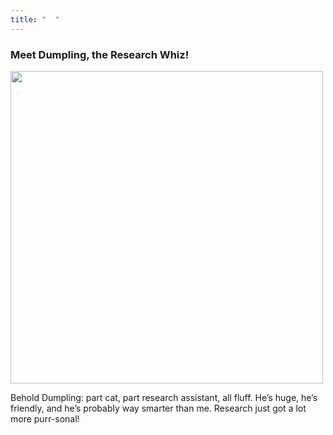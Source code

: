 ```yaml
---
title: "  "
---
```


### Meet Dumpling, the Research Whiz!

![](Image/IMG_5546.JPG){width="500"}

Behold Dumpling: part cat, part research assistant, all fluff. He's huge, he's friendly, and he's probably way smarter than me. Research just got a lot more purr-sonal!
